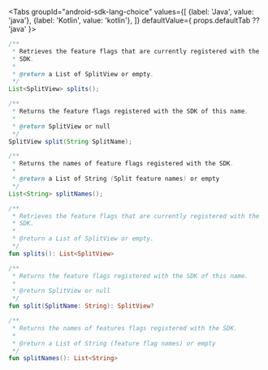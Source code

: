 
<Tabs
  groupId="android-sdk-lang-choice"
  values={[
    {label: 'Java', value: 'java'},
    {label: 'Kotlin', value: 'kotlin'},
  ]} defaultValue={ props.defaultTab ?? 'java' }>
  <TabItem value="java">

```java
/**
 * Retrieves the feature flags that are currently registered with the
 * SDK.
 *
 * @return a List of SplitView or empty.
 */
List<SplitView> splits();

/**
 * Returns the feature flags registered with the SDK of this name.
 *
 * @return SplitView or null
 */
SplitView split(String SplitName);

/**
 * Returns the names of feature flags registered with the SDK.
 *
 * @return a List of String (Split feature names) or empty
 */
List<String> splitNames();
```

  </TabItem>
  <TabItem value="kotlin">

```kotlin
/**
 * Retrieves the feature flags that are currently registered with the
 * SDK.
 *
 * @return a List of SplitView or empty.
 */
fun splits(): List<SplitView>

/**
 * Returns the feature flags registered with the SDK of this name.
 *
 * @return SplitView or null
 */
fun split(SplitName: String): SplitView?

/**
 * Returns the names of features flags registered with the SDK.
 *
 * @return a List of String (feature flag names) or empty
 */
fun splitNames(): List<String>
```

  </TabItem>
</Tabs>